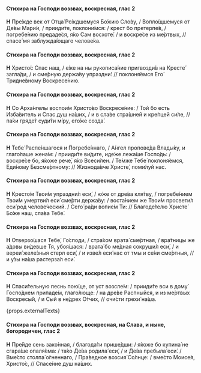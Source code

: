 #### Стихира на Господи воззвах, воскресная, глас 2

**Н** Пре́жде век от Отца́ Ро́ждшемуся Бо́жию Сло́ву, / Вопло́щшемуся от Де́вы Мари́и, / прииди́те, поклони́мся: / крест бо претерпе́в, / погребе́нию предаде́ся, я́ко Сам восхоте́: / и воскре́се из ме́ртвых, // спасе́ мя заблужда́ющаго челове́ка.

#### Стихира на Господи воззвах, воскресная, глас 2

**Н** Христо́с Спас наш, / е́же на ны рукописа́ние пригвозди́в на Кресте́ загла́ди, / и сме́рную держа́ву упраздни́: // поклоня́емся Его́ Тридне́вному Воскресе́нию.

#### Стихира на Господи воззвах, воскресная, глас 2

**Н** Со Арха́нгелы воспои́м Христо́во Воскресе́ние: / Той бо есть Изба́витель и Спас душ на́ших, / и в сла́ве стра́шней и кре́пцей си́ле, // па́ки гряде́т суди́ти мíру, его́же созда́.

#### Стихира на Господи воззвах, воскресная, глас 2

**Н** Тебе́ Распе́ншагося и Погребе́ннаго, / А́нгел пропове́да Влады́ку, и глаго́лаше жена́м: / прииди́те ви́дите, иде́же лежа́ше Госпо́дь: / воскре́се бо, я́коже рече́, я́ко Всеси́лен. / Те́мже Тебе́ поклоня́емся, Еди́ному Безсме́ртному: // Жизнода́вче Христе́, поми́луй нас.

#### Стихира на Господи воззвах, воскресная, глас 2

**Н** Кресто́м Твои́м упраздни́л еси́, / ю́же от дре́ва кля́тву, / погребе́нием Твои́м умертви́л еси́ сме́рти держа́ву: / воста́нием же Твои́м просвети́л еси́ род челове́ческий. / Сего́ ра́ди вопие́м Ти: // Благоде́телю Христе́ Бо́же наш, сла́ва Тебе́.

#### Стихира на Господи воззвах, воскресная, глас 2

**Н** Отверзо́шася Тебе́, Го́споди, / стра́хом врата́ сме́ртная, / вра́тницы же а́довы ви́девше Тя, убоя́шася: / врата́ бо ме́дная сокруши́л еси́, / и вереи́ желе́зныя стерл еси́, / и изве́л еси́ нас от тмы и се́ни сме́ртныя, // и у́зы на́ша растерза́л еси́.

#### Стихира на Господи воззвах, воскресная, глас 2

**Н** Спаси́тельную песнь пою́ще, от уст возсле́м: / прииди́те вси в дому́ Госпо́днем припаде́м, глаго́люще: / на дре́ве Распны́йся, и из ме́ртвых Воскресы́й, / и Сый в не́дрех О́тчих, // очи́сти грехи́ на́ша.

{props.externalTexts}

#### Стихира на Господи воззвах, воскресная, на Слава, и ныне, богородичен, глас 2

**Н** Пре́йде сень зако́нная, / благода́ти прише́дши: / я́коже бо купина́ не сгара́ше опаля́ема: / та́ко Де́ва родила́ еси́, / и Де́ва пребыла́ еси́. / Вме́сто столпа́ о́гненнаго, / Пра́ведное возсия́ Со́лнце: / вме́сто Моисе́я, Христо́с, // Спасе́ние душ на́ших.
